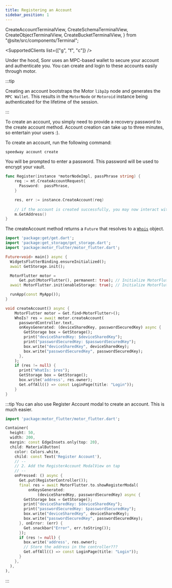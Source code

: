 ```yaml
---
title: Registering an Account
sidebar_position: 1
---
```


  CreateAccountTerminalView,
  CreateSchemaTerminalView,
  CreateObjectTerminalView,
  CreateBucketTerminalView,
} from "@site/src/components/Terminal";

<SupportedClients list={["g", "f", "c"]} />

Under the hood, Sonr uses an MPC-based wallet to secure your account and authenticate you.
You can create and login to these accounts easily through motor.

:::tip

Creating an account bootstraps the Motor `libp2p` node and generates the `MPC Wallet`.
This results in the `MotorNode` or `Motoroid` instance being authenticated for the lifetime of the session.

:::

To create an account, you simply need to provide a recovery password to the create account method.
Account creation can take up to three minutes, so entertain your users :).

<Tabs groupId="platform">
    <TabItem value="cli" label="🖥️ CLI" default>
To create an account, run the following command:

```sh
speedway account create
```

<div style={{ maxWidth: 600, marginBottom: 16 }}>
  <CreateAccountTerminalView />
</div>

You will be prompted to enter a password. This password will be used to encrypt your vault.

  </TabItem>
  <TabItem value="go" label="🐹 Go">

```go
func Register(instance *motorNodeImpl, passPhrase string) {
    req := mt.CreateAccountRequest{
      Password:  passPhrase,
    }

    res, err := instance.CreateAccount(req)
    
    // if the account is created successfully, you may now interact with the `motor` instance
    m.GetAddress()
}
```

  </TabItem>
  <TabItem value="flutter" label="🐦 Flutter">

The createAccount method returns a `Future` that resolves to a [`Whois`](/protodocs/motor/v1/response.proto#createaccountresponse) object.


```dart
import 'package:get/get.dart';
import 'package:get_storage/get_storage.dart';
import 'package:motor_flutter/motor_flutter.dart';

Future<void> main() async {
  WidgetsFlutterBinding.ensureInitialized();
  await GetStorage.init();

  MotorFlutter motor =
      Get.put(MotorFlutter(), permanent: true); // Initialize MotorFlutter
  await MotorFlutter.init(enableStorage: true); // Initialize MotorFlutter

  runApp(const MyApp());
}

void createAccount() async {
    MotorFlutter motor = Get.find<MotorFlutter>();
    WhoIs? res = await motor.createAccount(
      passwordController.text,
      onKeysGenerated: (deviceSharedKey, passwordSecuredKey) async {
        GetStorage box = GetStorage();
        print("deviceSharedKey: $deviceSharedKey");
        print("passwordSecuredKey: $passwordSecuredKey");
        box.write("deviceSharedKey", deviceSharedKey);
        box.write("passwordSecuredKey", passwordSecuredKey);
      },
    );
    if (res != null) {
      print("WhatIs: $res");
      GetStorage box = GetStorage();
      box.write('address', res.owner);
      Get.offAll(() => const LoginPage(title: "Login"));
    }
}
```

:::tip
You can also use Register Account modal to create an account. This is much easier.

```dart
import 'package:motor_flutter/motor_flutter.dart';

Container(
  height: 50,
  width: 200,
  margin: const EdgeInsets.only(top: 20),
  child: MaterialButton(
    color: Colors.white,
    child: const Text('Register Account'),
    // --
    // 2. Add the RegisterAccount ModalView on tap
    // --
    onPressed: () async {
      Get.put(RegisterController());
      final res = await MotorFlutter.to.showRegisterModal(
          onKeysGenerated:
              (deviceSharedKey, passwordSecuredKey) async {
        GetStorage box = GetStorage();
        print("deviceSharedKey: $deviceSharedKey");
        print("passwordSecuredKey: $passwordSecuredKey");
        box.write("deviceSharedKey", deviceSharedKey);
        box.write("passwordSecuredKey", passwordSecuredKey);
      }, onError: (err) {
        Get.snackbar("Error", err.toString());
      });
      if (res != null) {
        box.write('address', res.owner);
        // Store the address in the controller???
        Get.offAll(() => const LoginPage(title: "Login"));
      }
    },
  ),
),
```
:::


  </TabItem>
</Tabs>
